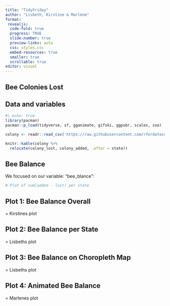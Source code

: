 ```yaml
---
title: "TidyFriday"
author: "Lisbeth, Kirstine & Marlene"
format: 
 revealjs: 
  code-fold: true
  progress: TRUE
  slide-number: true
  preview-links: auto
  css: styles.css
  embed-resources: true
  smaller: true
  scrollable: true
editor: visual
---
```


## Bee Colonies Lost {background-color="black" background-image="https://media0.giphy.com/media/v1.Y2lkPTc5MGI3NjExazh3NTdlZ3ptbGJwa2oyeTJ3MjU1aTJoOTkxMTI2MTllYWZiczRkdyZlcD12MV9pbnRlcm5hbF9naWZfYnlfaWQmY3Q9Zw/Yr5cLTZS4Gp3CQRVHs/giphy.webp" background-size="400px"}


## Data and variables {.smaller}  

```r
#| echo: true
library(pacman)
pacman::p_load(tidyverse, sf, gganimate, gifski, ggpubr, scales, zoo)

colony <- readr::read_csv('https://raw.githubusercontent.com/rfordatascience/tidytuesday/master/data/2022/2022-01-11/colony.csv')

knitr::kable(colony %>% 
  relocate(colony_lost, colony_added, .after = state))
```



## Bee Balance

We focused on our variable: "bee_blance":

```r
# Plot of sum(added - lost) per state


```

## Plot 1: Bee Balance Overall

= Kirstines plot

## Plot 2: Bee Balance per State

= Lisbeths plot

## Plot 3: Bee Balance on Choropleth Map

= Lisbeths plot 

## Plot 4: Animated Bee Balance

= Marlenes plot
